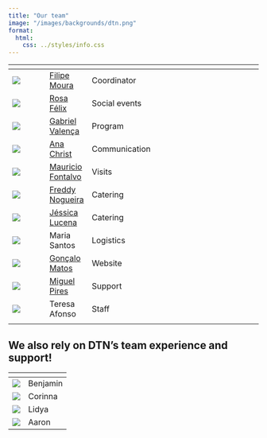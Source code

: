 ```yaml
---
title: "Our team"
image: "/images/backgrounds/dtn.png"
format:
  html:
    css: ../styles/info.css
---
```


| <span class="table-team"></span> | | |
| -- | -- | --------- |
| ![](/images/team/fmoura.png) | [Filipe Moura](https://ushift.tecnico.ulisboa.pt/team-filipe-moura/){target="_blank"} | Coordinator |
| ![](/images/team/rfelix.png) | [Rosa Félix](https://ushift.tecnico.ulisboa.pt/team-rosa-felix/){target="_blank"} | Social events |
| ![](/images/team/gvalenca.png) | [Gabriel Valença](https://ushift.tecnico.ulisboa.pt/team-gabriel-valenca/){target="_blank"} | Program |
| ![](/images/team/achrist.png) | [Ana Christ](https://ushift.tecnico.ulisboa.pt/team-ana-karina-christ/){target="_blank"} | Communication |
| ![](/images/team/mfontalvo.png) | [Mauricio Fontalvo](https://ushift.tecnico.ulisboa.pt/team-mauricio-fontalvo/){target="_blank"} | Visits |
| ![](/images/team/fnogueira.png) | [Freddy Nogueira](https://ushift.tecnico.ulisboa.pt/team-freddy-nogueira/){target="_blank"} | Catering |
| ![](/images/team/jlucena.png) | [Jéssica Lucena](https://ushift.tecnico.ulisboa.pt/team-jessica-lucena){target="_blank"} | Catering |
| ![](/images/team/maria.png) | Maria Santos | Logistics |
| ![](/images/team/gmatos.png) | [Gonçalo Matos](https://ushift.tecnico.ulisboa.pt/team-goncalo-matos){target="_blank"} | Website |
| ![](/images/team/mpires.png) | [Miguel Pires](https://ushift.tecnico.ulisboa.pt/team-miguel-pires){target="_blank"} | Support |
| ![](/images/team/tafonso.png) | Teresa Afonso | Staff |
|  |  |  |


## We also rely on DTN’s team experience and support!
| <span class="table-team table-team-secondary"></span> | |
| -- | -- |
| ![](/images/team/benjamin.png) | Benjamin | 
| ![](/images/team/corinna.png) | Corinna | 
| ![](/images/team/lidya.png) | Lidya | 
| ![](/images/team/aaron.png) | Aaron | 

